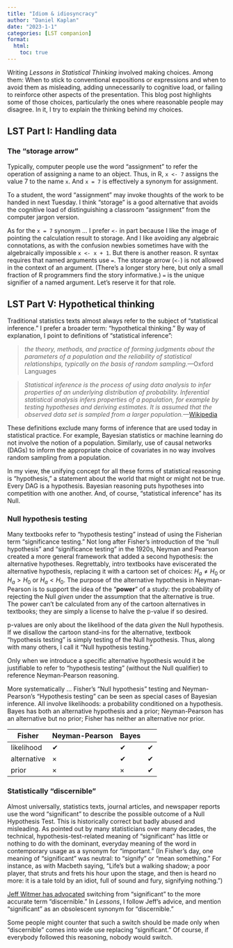 ```yaml
---
title: "Idiom & idiosyncracy"
author: "Daniel Kaplan"
date: "2023-1-1"
categories: [LST companion]
format:
  html:
    toc: true
---
```


Writing *Lessons in Statistical Thinking* involved making choices. Among them: When to stick to conventional expositions or expressions and when to avoid them as misleading, adding unnecessarily to cognitive load, or failing to reinforce other aspects of the presentation. This blog post highlights some of those choices, particularly the ones where reasonable people may disagree. In it, I try to explain the thinking behind my choices.

## LST Part I: Handling data {#sec-handling-data}

### The "storage arrow" {#sec-storage-arrow}

Typically, computer people use the word "assignment" to refer the operation of assigning a name to an object. Thus, in R, `x <- 7` assigns the value 7 to the name `x`.  And `x = 7` is effectively a synonym for assignment. 

To a student, the word "assignment" may invoke thoughts of the work to be handed in next Tuesday. I think "storage" is a good alternative that avoids the cognitive load of distinguishing a classroom "assignment" from the computer jargon version. 

As for the `x = 7` synonym ... I prefer `<-` in part because I like the image of pointing the calculation result to storage. And I like avoiding any algebraic connotations, as with the confusion newbies sometimes have with the algebraically impossible `x <- x + 1`. But there is another reason. R syntax requires that named arguments use `=`. The storage arrow (`<-`) is not allowed in the context of an argument. (There's a longer story here, but only a small fraction of R programmers find the story informative.)  `=` is the unique signifier of a named argument. Let's reserve it for that role.



## LST Part V: Hypothetical thinking {#sec-hypothetical-thinking}

Traditional statistics texts almost always refer to the subject of "statistical inference." I prefer a broader term: "hypothetical thinking." By way of explanation, I point to definitions of "statistical inference":

> *the theory, methods, and practice of forming judgments about the parameters of a population and the reliability of statistical relationships, typically on the basis of random sampling.*---Oxford Languages

> *Statistical inference is the process of using data analysis to infer properties of an underlying distribution of probability. Inferential statistical analysis infers properties of a population, for example by testing hypotheses and deriving estimates. It is assumed that the observed data set is sampled from a larger population.*---[Wikipedia](https://en.wikipedia.org/wiki/Statistical_inference) 

These definitions exclude many forms of inference that are used today in statistical practice. For example, Bayesian statistics or machine learning do not involve the notion of a population. Similarly, use of causal networks (DAGs) to inform the appropriate choice of covariates in no way involves random sampling from a population.

In my view, the unifying concept for all these forms of statistical reasoning is "hypothesis," a statement about the world that might or might not be true. Every DAG is a hypothesis. Bayesian reasoning puts hypotheses into competition with one another.  And, of course, "statistical inference" has its Null.

### Null hypothesis testing {#sec-NHT}

Many textbooks refer to "hypothesis testing" instead of using the Fisherian term "significance testing." Not long after Fisher's introduction of the "null hypothesis" and "significance testing" in the 1920s, Neyman and Pearson created a more general framework that added a second hypothesis: the alternative hypotheses. Regrettably, intro textbooks have eviscerated the alternative hypothesis, replacing it with a cartoon set of choices: $H_a \neq H_0$ or $H_a > H_0$ or $H_a < H_0$. The purpose of the alternative hypothesis in Neyman-Pearson is to support the idea of the "**power**" of a study: the probability of rejecting the Null *given* under the assumption that the alternative is true. The power can't be calculated from any of the cartoon alternatives in textbooks; they are simply a license to halve the p-value if so desired.

p-values are only about the likelihood of the data *given* the Null hypothesis. If we disallow the cartoon stand-ins for the alternative, textbook "hypothesis testing" is simply testing of the Null hypothesis. Thus, along with many others, I call it "Null hypothesis testing."

Only when we introduce a specific alternative hypothesis would it be justifiable to refer to "hypothesis testing" (without the Null qualifier) to reference Neyman-Pearson reasoning.

More systematically ... Fisher's "Null hypothesis" testing and Neyman-Pearson's "Hypothesis testing" can be seen as special cases of Bayesian inference. All involve likelihoods: a probability conditioned on a hypothesis. Bayes has both an alternative hypothesis and a prior; Neyman-Pearson has an alternative but no prior; Fisher has neither an alternative nor prior.

   | Fisher | Neyman-Pearson | Bayes
------|-------|-------|--------
likelihood | ✔︎ | ✔ | ✔
alternative  | ×︎ | ✔ | ✔
prior | × | × | ✔ 

### Statistically "**discernible**" {#sec-discernible}

Almost universally, statistics texts, journal articles, and newspaper reports use the word "significant" to describe the possible outcome of a Null Hypothesis Test. This is historically correct but badly abused and misleading. As pointed out by many statisticians over many decades, the technical, hypothesis-test-related meaning of "significant" has little or nothing to do with the dominant, everyday meaning of the word in contemporary usage as a synonym for "important." (In Fisher's day, one meaning of "significant" was neutral: to "signify" or "mean something." For instance, as with Macbeth saying, "Life's but a walking shadow; a poor player, that struts and frets his hour upon the stage, and then is heard no more: it is a tale told by an idiot, full of sound and fury, signifying nothing.")

[Jeff Witmer has advocated](https://www.tandfonline.com/doi/full/10.1080/26939169.2023.2205905) switching from "significant" to the more accurate term "discernible." In *Lessons*, I follow Jeff's advice, and mention "significant" as an obsolescent synonym for "discernible." 

Some people might counter that such a switch should be made only when "discernible" comes into wide use replacing "significant." Of course, if everybody followed this reasoning, nobody would switch. 

